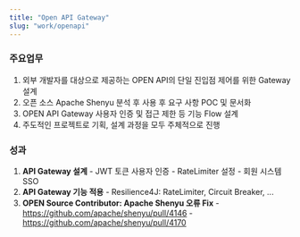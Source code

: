 ```yaml
---
title: "Open API Gateway"
slug: "work/openapi"
---
```


<div>
  <section>
    <h3>주요업무</h3>
    <ol>
      <li>
        외부 개발자를 대상으로 제공하는 OPEN API의 단일 진입점 제어를 위한 Gateway 설계
      </li>
      <li>오픈 소스 Apache Shenyu 분석 후 사용 후 요구 사항 POC 및 문서화</li>
      <li>OPEN API Gateway 사용자 인증 및 접근 제한 등 기능 Flow 설계</li>
      <li>주도적인 프로젝트로 기획, 설계 과정을 모두 주체적으로 진행</li>
    </ol>
    <h3>성과</h3>
    <ol>
      <li>
        <b>API Gateway 설계</b>
        - JWT 토큰 사용자 인증 
        - RateLimiter 설정 
        - 회원 시스템 SSO
      </li>
      <li>
        <b>API Gateway 기능 적용</b>
        - Resilience4J: RateLimiter, Circuit Breaker, ...
      </li>
      <li>
        <b>OPEN Source Contributor: Apache Shenyu 오류 Fix</b>
        - <a target="_blank" href="https://github.com/apache/shenyu/pull/4146">https://github.com/apache/shenyu/pull/4146</a>
        - <a target="_blank" href="https://github.com/apache/shenyu/pull/4170">https://github.com/apache/shenyu/pull/4170</a>
      </li>
    </ol>
  </section>
</div>
